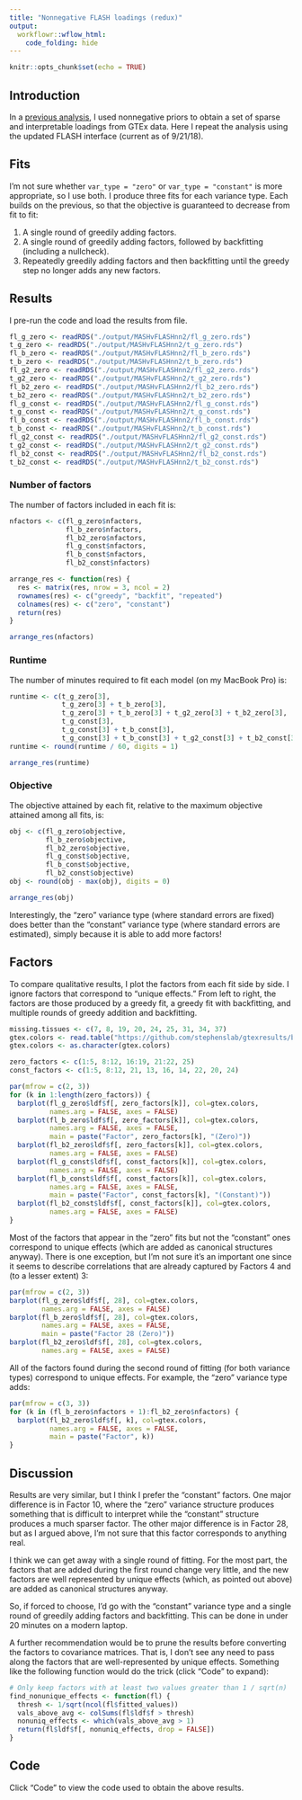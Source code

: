 ```yaml
---
title: "Nonnegative FLASH loadings (redux)"
output: 
  workflowr::wflow_html:
    code_folding: hide
---
```


```r
knitr::opts_chunk$set(echo = TRUE)
```

## Introduction

In a [previous analysis](MASHvFLASHnn.html), I used nonnegative priors to obtain a set of sparse and interpretable loadings from GTEx data. Here I repeat the analysis using the updated FLASH interface (current as of 9/21/18).

## Fits

I'm not sure whether `var_type = "zero"` or `var_type = "constant"` is more appropriate, so I use both. I produce three fits for each variance type. Each builds on the previous, so that the objective is guaranteed to decrease from fit to fit:

1. A single round of greedily adding factors.
2. A single round of greedily adding factors, followed by backfitting (including a nullcheck).
3. Repeatedly greedily adding factors and then backfitting until the greedy step no longer adds any new factors.

## Results

I pre-run the code and load the results from file.

```r
fl_g_zero <- readRDS("./output/MASHvFLASHnn2/fl_g_zero.rds")
t_g_zero <- readRDS("./output/MASHvFLASHnn2/t_g_zero.rds")
fl_b_zero <- readRDS("./output/MASHvFLASHnn2/fl_b_zero.rds")
t_b_zero <- readRDS("./output/MASHvFLASHnn2/t_b_zero.rds")
fl_g2_zero <- readRDS("./output/MASHvFLASHnn2/fl_g2_zero.rds")
t_g2_zero <- readRDS("./output/MASHvFLASHnn2/t_g2_zero.rds")
fl_b2_zero <- readRDS("./output/MASHvFLASHnn2/fl_b2_zero.rds")
t_b2_zero <- readRDS("./output/MASHvFLASHnn2/t_b2_zero.rds")
fl_g_const <- readRDS("./output/MASHvFLASHnn2/fl_g_const.rds")
t_g_const <- readRDS("./output/MASHvFLASHnn2/t_g_const.rds")
fl_b_const <- readRDS("./output/MASHvFLASHnn2/fl_b_const.rds")
t_b_const <- readRDS("./output/MASHvFLASHnn2/t_b_const.rds")
fl_g2_const <- readRDS("./output/MASHvFLASHnn2/fl_g2_const.rds")
t_g2_const <- readRDS("./output/MASHvFLASHnn2/t_g2_const.rds")
fl_b2_const <- readRDS("./output/MASHvFLASHnn2/fl_b2_const.rds")
t_b2_const <- readRDS("./output/MASHvFLASHnn2/t_b2_const.rds")
```

### Number of factors

The number of factors included in each fit is:

```r
nfactors <- c(fl_g_zero$nfactors,
              fl_b_zero$nfactors,
              fl_b2_zero$nfactors,
              fl_g_const$nfactors,
              fl_b_const$nfactors,
              fl_b2_const$nfactors)

arrange_res <- function(res) {
  res <- matrix(res, nrow = 3, ncol = 2)
  rownames(res) <- c("greedy", "backfit", "repeated")
  colnames(res) <- c("zero", "constant")
  return(res)
}

arrange_res(nfactors)
```

### Runtime

The number of minutes required to fit each model (on my MacBook Pro) is:

```r
runtime <- c(t_g_zero[3],
             t_g_zero[3] + t_b_zero[3],
             t_g_zero[3] + t_b_zero[3] + t_g2_zero[3] + t_b2_zero[3],
             t_g_const[3],
             t_g_const[3] + t_b_const[3],
             t_g_const[3] + t_b_const[3] + t_g2_const[3] + t_b2_const[3])
runtime <- round(runtime / 60, digits = 1)

arrange_res(runtime)
```

### Objective

The objective attained by each fit, relative to the maximum objective attained among all fits, is:

```r
obj <- c(fl_g_zero$objective,
         fl_b_zero$objective,
         fl_b2_zero$objective,
         fl_g_const$objective,
         fl_b_const$objective,
         fl_b2_const$objective)
obj <- round(obj - max(obj), digits = 0)

arrange_res(obj)
```

Interestingly, the "zero" variance type (where standard errors are fixed) does better than the "constant" variance type (where standard errors are estimated), simply because it is able to add more factors!


## Factors

To compare qualitative results, I plot the factors from each fit side by side. I ignore factors that correspond to "unique effects." From left to right, the factors are those produced by a greedy fit, a greedy fit with backfitting, and multiple rounds of greedy addition and backfitting.

```r
missing.tissues <- c(7, 8, 19, 20, 24, 25, 31, 34, 37)
gtex.colors <- read.table("https://github.com/stephenslab/gtexresults/blob/master/data/GTExColors.txt?raw=TRUE", sep = '\t', comment.char = '')[-missing.tissues, 2]
gtex.colors <- as.character(gtex.colors)

zero_factors <- c(1:5, 8:12, 16:19, 21:22, 25)
const_factors <- c(1:5, 8:12, 21, 13, 16, 14, 22, 20, 24)

par(mfrow = c(2, 3))
for (k in 1:length(zero_factors)) {
  barplot(fl_g_zero$ldf$f[, zero_factors[k]], col=gtex.colors, 
          names.arg = FALSE, axes = FALSE)
  barplot(fl_b_zero$ldf$f[, zero_factors[k]], col=gtex.colors, 
          names.arg = FALSE, axes = FALSE,
          main = paste("Factor", zero_factors[k], "(Zero)"))
  barplot(fl_b2_zero$ldf$f[, zero_factors[k]], col=gtex.colors, 
          names.arg = FALSE, axes = FALSE)
  barplot(fl_g_const$ldf$f[, const_factors[k]], col=gtex.colors, 
          names.arg = FALSE, axes = FALSE)
  barplot(fl_b_const$ldf$f[, const_factors[k]], col=gtex.colors, 
          names.arg = FALSE, axes = FALSE,
          main = paste("Factor", const_factors[k], "(Constant)"))
  barplot(fl_b2_const$ldf$f[, const_factors[k]], col=gtex.colors, 
          names.arg = FALSE, axes = FALSE)
}
```

Most of the factors that appear in the "zero" fits but not the "constant" ones correspond to unique effects (which are added as canonical structures anyway). There is one exception, but I'm not sure it's an important one since it seems to describe correlations that are already captured by Factors 4 and (to a lesser extent) 3:

```r
par(mfrow = c(2, 3))
barplot(fl_g_zero$ldf$f[, 28], col=gtex.colors, 
        names.arg = FALSE, axes = FALSE)
barplot(fl_b_zero$ldf$f[, 28], col=gtex.colors, 
        names.arg = FALSE, axes = FALSE,
        main = paste("Factor 28 (Zero)"))
barplot(fl_b2_zero$ldf$f[, 28], col=gtex.colors, 
        names.arg = FALSE, axes = FALSE)
```

All of the factors found during the second round of fitting (for both variance types) correspond to unique effects. For example, the "zero" variance type adds:

```r
par(mfrow = c(3, 3))
for (k in (fl_b_zero$nfactors + 1):fl_b2_zero$nfactors) {
  barplot(fl_b2_zero$ldf$f[, k], col=gtex.colors, 
          names.arg = FALSE, axes = FALSE,
          main = paste("Factor", k))
}
```


## Discussion 

Results are very similar, but I think I prefer the "constant" factors. One major difference is in Factor 10, where the "zero" variance structure produces something that is difficult to interpret while the "constant" structure produces a much sparser factor. The other major difference is in Factor 28, but as I argued above, I'm not sure that this factor corresponds to anything real.

I think we can get away with a single round of fitting. For the most part, the factors that are added during the first round change very little, and the new factors are well represented by unique effects (which, as pointed out above) are added as canonical structures anyway. 

So, if forced to choose, I'd go with the "constant" variance type and a single round of greedily adding factors and backfitting. This can be done in under 20 minutes on a modern laptop.

A further recommendation would be to prune the results before converting the factors to covariance matrices. That is, I don't see any need to pass along the factors that are well-represented by unique effects. Something like the following function would do the trick (click "Code" to expand):

```r
# Only keep factors with at least two values greater than 1 / sqrt(n)
find_nonunique_effects <- function(fl) {
  thresh <- 1/sqrt(ncol(fl$fitted_values))
  vals_above_avg <- colSums(fl$ldf$f > thresh)
  nonuniq_effects <- which(vals_above_avg > 1)
  return(fl$ldf$f[, nonuniq_effects, drop = FALSE])
}
```


## Code

Click "Code" to view the code used to obtain the above results.
```r
```
